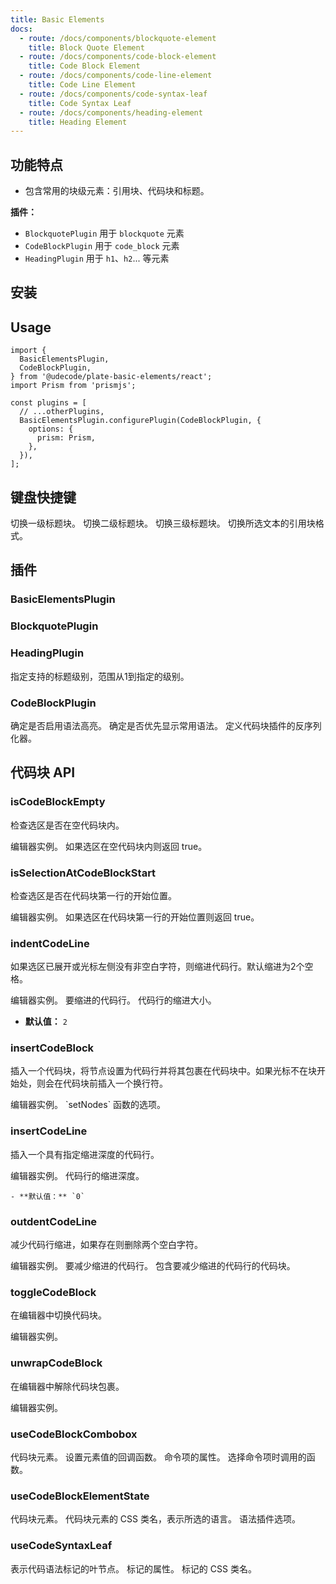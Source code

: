 ```yaml
---
title: Basic Elements
docs:
  - route: /docs/components/blockquote-element
    title: Block Quote Element
  - route: /docs/components/code-block-element
    title: Code Block Element
  - route: /docs/components/code-line-element
    title: Code Line Element
  - route: /docs/components/code-syntax-leaf
    title: Code Syntax Leaf
  - route: /docs/components/heading-element
    title: Heading Element
---
```


<ComponentPreview name="basic-elements-demo" />

<PackageInfo>

## 功能特点

- 包含常用的块级元素：引用块、代码块和标题。

</PackageInfo>

**插件：**

- `BlockquotePlugin` 用于 `blockquote` 元素
- `CodeBlockPlugin` 用于 `code_block` 元素
- `HeadingPlugin` 用于 `h1`、`h2`... 等元素

## 安装

## Usage

```tsx
import {
  BasicElementsPlugin,
  CodeBlockPlugin,
} from '@udecode/plate-basic-elements/react';
import Prism from 'prismjs';

const plugins = [
  // ...otherPlugins,
  BasicElementsPlugin.configurePlugin(CodeBlockPlugin, {
    options: {
      prism: Prism,
    },
  }),
];
```

## 键盘快捷键

<KeyTable>
  <KeyTableItem hotkey="Cmd + Opt + 1">切换一级标题块。</KeyTableItem>
  <KeyTableItem hotkey="Cmd + Opt + 2">切换二级标题块。</KeyTableItem>
  <KeyTableItem hotkey="Cmd + Opt + 3">切换三级标题块。</KeyTableItem>
  <KeyTableItem hotkey="Cmd + Shift + .">
    切换所选文本的引用块格式。
  </KeyTableItem>
</KeyTable>

## 插件

### BasicElementsPlugin

### BlockquotePlugin

### HeadingPlugin

<APIOptions>
<APIItem name="levels" type="number" optional>
指定支持的标题级别，范围从1到指定的级别。

</APIItem>
</APIOptions>

### CodeBlockPlugin

<APIOptions>

<APIItem name="syntax" type="boolean" optional>
确定是否启用语法高亮。

</APIItem>
<APIItem name="syntaxPopularFirst" type="boolean" optional>
确定是否优先显示常用语法。

</APIItem>
<APIItem name="deserializers" type="string[]" optional>
定义代码块插件的反序列化器。

</APIItem>
</APIOptions>

## 代码块 API

### isCodeBlockEmpty

检查选区是否在空代码块内。

<APIParameters>
  <APIItem name="editor" type="PlateEditor">
    编辑器实例。
  </APIItem>
</APIParameters>

<APIReturns>
  <APIItem type="boolean">
    如果选区在空代码块内则返回 true。
  </APIItem>
</APIReturns>

### isSelectionAtCodeBlockStart

检查选区是否在代码块第一行的开始位置。

<APIParameters>
  <APIItem name="editor" type="PlateEditor">
    编辑器实例。
  </APIItem>
</APIParameters>

<APIReturns>
  <APIItem type="boolean">
    如果选区在代码块第一行的开始位置则返回 true。
  </APIItem>
</APIReturns>

### indentCodeLine

如果选区已展开或光标左侧没有非空白字符，则缩进代码行。默认缩进为2个空格。

<APIParameters>
<APIItem name="editor" type="PlateEditor">
编辑器实例。
</APIItem>
<APIItem name="options" type="IndentCodeLineOptions">
<APISubList>
<APISubListItem parent="options" name="codeLine" type="TElementEntry">
  要缩进的代码行。
</APISubListItem>
<APISubListItem
  parent="options"
  name="indentDepth"
  type="number"
>
代码行的缩进大小。

- **默认值：** `2`

</APISubListItem>
</APISubList>

</APIItem>
</APIParameters>

### insertCodeBlock

插入一个代码块，将节点设置为代码行并将其包裹在代码块中。如果光标不在块开始处，则会在代码块前插入一个换行符。

<APIParameters>
  <APIItem name="editor" type="PlateEditor">
    编辑器实例。
  </APIItem>
  <APIItem
    name="insertNodesOptions"
    type="Omit<InsertNodesOptions, 'match'>"
    optional
  >
    `setNodes` 函数的选项。
  </APIItem>
</APIParameters>

### insertCodeLine

插入一个具有指定缩进深度的代码行。

<APIParameters>
  <APIItem name="editor" type="PlateEditor">
    编辑器实例。
  </APIItem>
  <APIItem name="indentDepth" type="number" optional>
    代码行的缩进深度。

    - **默认值：** `0`

  </APIItem>
</APIParameters>

### outdentCodeLine

减少代码行缩进，如果存在则删除两个空白字符。

<APIParameters>
  <APIItem name="editor" type="PlateEditor">
    编辑器实例。
  </APIItem>
  <APIItem name="options" type="OutdentCodeLineOptions" optional>
    <APISubList>
      <APISubListItem parent="options" name="codeLine" type="TElementEntry">
        要减少缩进的代码行。
      </APISubListItem>
      <APISubListItem parent="options" name="codeBlock" type="TElementEntry">
        包含要减少缩进的代码行的代码块。
      </APISubListItem>
    </APISubList>
  </APIItem>
</APIParameters>

### toggleCodeBlock

在编辑器中切换代码块。

<APIParameters>
  <APIItem name="editor" type="PlateEditor">
    编辑器实例。
  </APIItem>
</APIParameters>

### unwrapCodeBlock

在编辑器中解除代码块包裹。

<APIParameters>
  <APIItem name="editor" type="PlateEditor">
    编辑器实例。
  </APIItem>
</APIParameters>

### useCodeBlockCombobox

<APIState>
  <APIItem name="element" type="TCodeBlockElement">
    代码块元素。
  </APIItem>
  <APIItem name="setValue" type="function">
    设置元素值的回调函数。
  </APIItem>
</APIState>

<APIReturns>
  <APIItem name="commandItemProps" type="object">
    命令项的属性。
    <APISubList>
      <APISubListItem parent="commandItemProps" name="onSelect" type="function">
        选择命令项时调用的函数。
      </APISubListItem>
    </APISubList>
  </APIItem>
</APIReturns>

### useCodeBlockElementState

<APIParameters>
  <APIItem name="element" type="TCodeBlockElement">
    代码块元素。
  </APIItem>
</APIParameters>

<APIReturns>
  <APIItem name="className" type="string | false">
    代码块元素的 CSS 类名，表示所选的语言。
  </APIItem>
  <APIItem name="syntax" type="boolean | undefined">
    语法插件选项。
  </APIItem>
</APIReturns>

### useCodeSyntaxLeaf

<APIParameters>
  <APIItem name="options" type="object">
    <APISubList>
      <APISubListItem parent="options" name="leaf" type="any">
        表示代码语法标记的叶节点。
      </APISubListItem>
    </APISubList>
  </APIItem>
</APIParameters>

<APIReturns>
  <APIItem name="tokenProps" type="object">
    标记的属性。
    <APISubList>
      <APISubListItem parent="tokenProps" name="className" type="string">
        标记的 CSS 类名。
      </APISubListItem>
    </APISubList>
  </APIItem>
</APIReturns>
